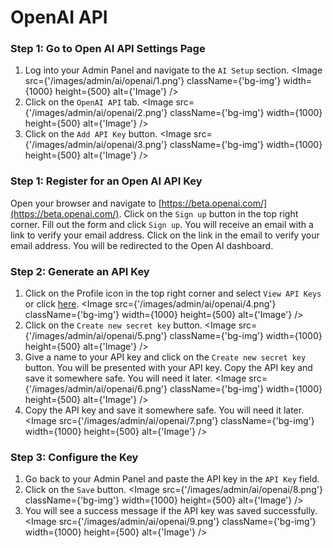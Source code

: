 
# OpenAI API

### Step 1: Go to Open AI API Settings Page
1. Log into your Admin Panel and navigate to the `AI Setup` section.
<Image src={'/images/admin/ai/openai/1.png'} className={'bg-img'} width={1000} height={500} alt={'Image'} />
2. Click on the `OpenAI API` tab.
<Image src={'/images/admin/ai/openai/2.png'} className={'bg-img'} width={1000} height={500} alt={'Image'} />
3. Click on the `Add API Key` button.
<Image src={'/images/admin/ai/openai/3.png'} className={'bg-img'} width={1000} height={500} alt={'Image'} />

### Step 1: Register for an Open AI API Key
Open your browser and navigate to [https://beta.openai.com/](https://beta.openai.com/).
Click on the `Sign up` button in the top right corner.
Fill out the form and click `Sign up`.
You will receive an email with a link to verify your email address.
Click on the link in the email to verify your email address. You will be redirected to the Open AI dashboard.

### Step 2: Generate an API Key
1. Click on the Profile icon in the top right corner and select `View API Keys` or click [here](https://platform.openai.com/account/api-keys).
<Image src={'/images/admin/ai/openai/4.png'} className={'bg-img'} width={1000} height={500} alt={'Image'} />
2. Click on the `Create new secret key` button.
<Image src={'/images/admin/ai/openai/5.png'} className={'bg-img'} width={1000} height={500} alt={'Image'} />
3. Give a name to your API key and click on the `Create new secret key` button.  You will be presented with your API key. Copy the API key and save it somewhere safe. You will need it later.
<Image src={'/images/admin/ai/openai/6.png'} className={'bg-img'} width={1000} height={500} alt={'Image'} />
4. Copy the API key and save it somewhere safe. You will need it later.
<Image src={'/images/admin/ai/openai/7.png'} className={'bg-img'} width={1000} height={500} alt={'Image'} />

### Step 3: Configure the Key
1. Go back to your Admin Panel and paste the API key in the `API Key` field.
2. Click on the `Save` button.
<Image src={'/images/admin/ai/openai/8.png'} className={'bg-img'} width={1000} height={500} alt={'Image'} />
3. You will see a success message if the API key was saved successfully.
<Image src={'/images/admin/ai/openai/9.png'} className={'bg-img'} width={1000} height={500} alt={'Image'} />
